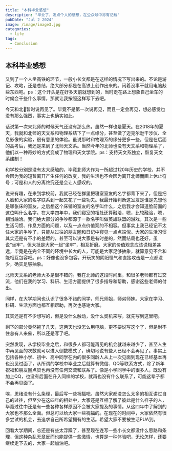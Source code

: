 ```yaml
---
title: "本科毕业感想"
description: "毕业了，发点个人的感想，在公众号中亦有记载"
pubDate: "Jul 2 2024"
image: /image/image3.jpg
categories:
  - life
tags:
  - Conclusion
---
```


## 本科毕业感想

又到了一个人坐高铁的环节，一般小长文都是在这样的情况下写出来的。不论是游记、攻略，还是总结，绝大部分都是在高铁上创作出来的。闲着没事干就用电脑敲些东西吧。ps：这个开头是在好多天前就想到的，当时走在路上想象自己坐车的时候会干些什么事情，那就让我按照这样写下去吧。

今天和北🦁暂时说再见了。毕竟不是第一次说再见，而且一定会再见，想必感觉也没有那么强烈，事实上也确实如此。

话说第一次来北师的时候天气还没有那么热，虽然一样也是夏天。在2018年的夏天，我就和北师的天文系和物理系结下了一点缘分，甚至做了迈克尔逊干涉仪、全息影像的实验，很有意思的体验。虽说那时和物理系的缘分更多一些，但是在后面的高考后，我还是来到了北师天文系。当然今年的北师也没有天文系和物理系了，他们以一种奇妙的方式变成了物理和天文学院。ps：支持天文系独立，恢复天文系建制！

和学校分别是没有太大感触的，毕竟北师大作为一所超过120年历史的学校，并不会因为我的短暂离开产生任何的改变，我的生活也不会因为离开北师而画上休止符号；可是和人的分离终究还是会让人感叹的。

说来有趣，在来到学校前，我就已经在群里把寝室室友的名字都背下来了，但是把人脸和大家的名字联系到一起又花了一些功夫。我最开始判断这室友是谁是先想他是哪张床的室友，之后想这个床铺的室友的名字叫什么，之后我才会知道脸前面的这位叫什么名字。在大学四年中，我们寝室的相处还算融洽，嗯，比较融洽，嗯，相当融洽。我们绝大部分的争吵都源于一款名字叫做英雄联盟的游戏，其次是一些生活习惯、作息方面的问题，以及一点点价值观的不相容。但事实上我已经记不太住大家的争吵了，只能从过往的朋友圈和日记中窥见一点点端倪。大家的生活习惯其实还是有不小的差距的，甚至可以说大家是有时差的，然而结局也还好，虽说“坐牢”，但大抵是大家一起“坐牢”，相互折磨。大家的价值观念应该说相差甚远，毕竟是在完全不同的环境中长大的人，可能是大家足够抽象，就算意见不合和能相互包容吧。ps：好像也没多包容，开玩笑的阴阳怪气和直接攻击是一点都没少，确实足够抽象。

北师天文系的老师大多是很不错的。我在北师的这段时间里，和很多老师都有过交流，他们在我的学习、科研、生活方面提供了很多指导和帮助，感谢这些老师的付出。

同样，在大学期间也认识了很多不错的同学，师兄师姐，师弟师妹。大家在学习、科研、生活方面也都互相帮助，再次也感谢大家。

其实还是有不少想写的，但是没什么触动，没什么契机来写，就先写到这里吧。

剩下的部分竟然拖了几天，这两天也没怎么用电脑，更不要说写这个了，但是耐不住总有人来催，所以还是写了吧。

突然发现，从学校毕业之后，和很多人都可能再见的机会就越来越少了，甚至人生中再见面的次数就可以进入倒数模式了，确切地说有些人已经不会再见了。事实上包括各种小学、初中、高中同学在内的很多同龄人从上一次见面到现在已经基本再也没见过面了，从所谓的学校中毕业之后就算有微信、QQ等联系方式，除了新年祝福和朋友圈点赞也再没有任何交流和联系了。像是小学同学中的很多人，既没有加上QQ，也没有后面在升入同样的学校，就再也没有什么联系了，可能这辈子都不会再见面了。

唉，思绪没有什么条理，最后写一些祝福吧。虽然大家都没怎么太多的相互讲过自己的过往，但至少在这四年的相处中，大家还是互相了解了彼此是什么样子的人，毕竟过往中还是有一些各种各样原因不会被大家提及的事情。从这四年中了解到的大家也不那么全面。但总可以给大家一些祝福的。在现在的时间中，大家依然有很多尝试的机会，去追求自己所希望拥有的生活。希望大家不要被生活PUA到。

回看大学期间，总还是有些太浮躁了，甚至现在连写一些小长文都没什么思路和条理，但这种杂乱无章反而也能提供一些激情，也算是一种体验吧，无论怎样，还要继续走下去的，大家一起加油吧。
